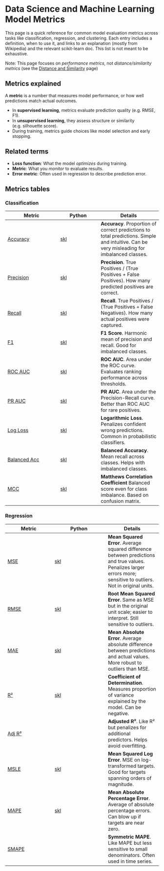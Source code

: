 # Data Science and Machine Learning Model Metrics {.unnumbered}

This page is a quick reference for common model evaluation metrics across tasks like classification, regression, and clustering. Each entry includes a definition, when to use it, and links to an explanation (mostly from Wikipedia) and the relevant scikit-learn doc. This list is not meant to be exhaustive.

Note: This page focuses on *performance metrics*, not *distance/similarity metrics* (see the [Distance and Similarity](../concepts/distance_and_similarity.qmd) page)

## Metrics explained

A **metric** is a number that measures model performance, or how well predictions match actual outcomes.

- In **supervised learning**, metrics evaluate prediction quality (e.g. RMSE, F1).
- In **unsupervised learning**, they assess structure or similarity (e.g. silhouette score).
- During training, metrics guide choices like model selection and early stopping.

## Related terms

- **Loss function**: What the model *optimizes* during training.
- **Metric**: What you *monitor* to evaluate results.
- **Error metric**: Often used in regression to describe prediction error.


## Metrics tables

### Classification

::: {.small-table}

| Metric | Python | Details |
|--------|------|---------|
| [Accuracy](https://en.wikipedia.org/wiki/Accuracy_and_precision) | [skl](https://scikit-learn.org/stable/modules/generated/sklearn.metrics.accuracy_score.html) | **Accuracy**. Proportion of correct predictions to total predictions. Simple and intuitive. Can be very misleading for imbalanced classes. |
| [Precision](https://en.wikipedia.org/wiki/Precision_and_recall) | [skl](https://scikit-learn.org/stable/modules/generated/sklearn.metrics.precision_score.html) | **Precision**. True Positives / (True Positives + False Positives). How many predicted positives are correct. |
| [Recall](https://en.wikipedia.org/wiki/Precision_and_recall) | [skl](https://scikit-learn.org/stable/modules/generated/sklearn.metrics.recall_score.html) | **Recall**. True Positives / (True Positives + False Negatives). How many actual positives were captured. |
| [F1](https://en.wikipedia.org/wiki/F-score) | [skl](https://scikit-learn.org/stable/modules/generated/sklearn.metrics.f1_score.html) | **F1 Score**. Harmonic mean of precision and recall. Good for imbalanced classes. |
| [ROC AUC](https://en.wikipedia.org/wiki/Receiver_operating_characteristic) | [skl](https://scikit-learn.org/stable/modules/generated/sklearn.metrics.roc_auc_score.html) | **ROC AUC**. Area under the ROC curve. Evaluates ranking performance across thresholds. |
| [PR AUC](https://scikit-learn.org/stable/auto_examples/model_selection/plot_precision_recall.html) | [skl](https://scikit-learn.org/stable/modules/generated/sklearn.metrics.average_precision_score.html) | **PR AUC**. Area under the Precision-Recall curve. Better than ROC AUC for rare positives. |
| [Log Loss](https://en.wikipedia.org/wiki/Cross_entropy#Cross-entropy_loss_function_and_log_loss) | [skl](https://scikit-learn.org/stable/modules/generated/sklearn.metrics.log_loss.html) | **Logarithmic Loss**. Penalizes confident wrong predictions. Common in probabilistic classifiers. |
| [Balanced Acc](https://scikit-learn.org/stable/modules/generated/sklearn.metrics.balanced_accuracy_score.html) | [skl](https://scikit-learn.org/stable/modules/generated/sklearn.metrics.balanced_accuracy_score.html) | **Balanced Accuracy**. Mean recall across classes. Helps with imbalanced classes. |
| [MCC](https://en.wikipedia.org/wiki/Matthews_correlation_coefficient) | [skl](https://scikit-learn.org/stable/modules/generated/sklearn.metrics.matthews_corrcoef.html) | **Matthews Correlation Coefficient** Balanced score even for class imbalance. Based on confusion matrix. |

:::

### Regression

::: {.small-table}

| Metric    | Python | Details |
|--------|---------|---------|
| [MSE](https://en.wikipedia.org/wiki/Mean_squared_error) | [skl](https://scikit-learn.org/stable/modules/generated/sklearn.metrics.mean_squared_error.html) | **Mean Squared Error**. Average squared difference between predictions and true values. Penalizes larger errors more; sensitive to outliers. Not in original units. |
| [RMSE](https://en.wikipedia.org/wiki/Root-mean-square_deviation) | [skl](https://scikit-learn.org/stable/modules/generated/sklearn.metrics.root_mean_squared_error.html) | **Root Mean Squared Error**. Same as MSE but in the original unit scale; easier to interpret. Still sensitive to outliers. |
| [MAE](https://en.wikipedia.org/wiki/Mean_absolute_error) | [skl](https://scikit-learn.org/stable/modules/generated/sklearn.metrics.mean_absolute_error.html) | **Mean Absolute Error**. Average absolute difference between predictions and actual values. More robust to outliers than MSE. |
| [R²](https://en.wikipedia.org/wiki/Coefficient_of_determination) | [skl](https://scikit-learn.org/stable/modules/generated/sklearn.metrics.r2_score.html) | **Coefficient of Determination**. Measures proportion of variance explained by the model. Can be negative. |
| [Adj R²](https://en.wikipedia.org/wiki/Coefficient_of_determination#Adjusted_R2) |  | **Adjusted R²**. Like R² but penalizes for additional predictors. Helps avoid overfitting. |
| [MSLE](https://permetrics.readthedocs.io/en/latest/pages/regression/MSLE.html) | [skl](https://scikit-learn.org/stable/modules/generated/sklearn.metrics.mean_squared_log_error.html) | **Mean Squared Log Error**. MSE on log-transformed targets. Good for targets spanning orders of magnitude. |
| [MAPE](https://en.wikipedia.org/wiki/Mean_absolute_percentage_error) | [skl](https://scikit-learn.org/stable/modules/generated/sklearn.metrics.mean_absolute_percentage_error.html) | **Mean Absolute Percentage Error**. Average of absolute percentage errors. Can blow up if targets are near zero. |
| [SMAPE](https://en.wikipedia.org/wiki/Symmetric_mean_absolute_percentage_error) |  | **Symmetric MAPE**. Like MAPE but less sensitive to small denominators. Often used in time series. |

:::

